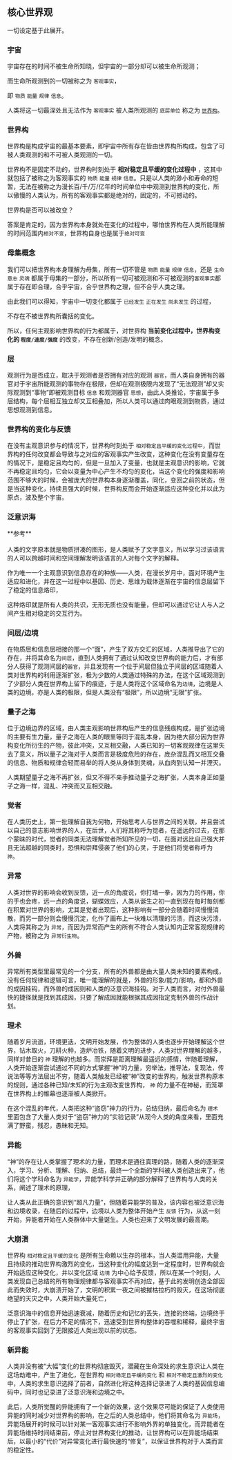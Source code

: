 ## 核心世界观


<Callout>
    一切设定基于此展开。
</Callout>

### 宇宙

宇宙存在的时间不被生命所知晓，但宇宙的一部分却可以被生命所观测；

而生命所观测到的一切被称之为 `客观事实`，

即 `物质` `能量` `规律` `信息`。

人类将这一切最深处且无法作为 `客观事实` 被人类所观测的 `底层单位` 称之为 [`世界构`](#世界构)。

### 世界构

世界构是构成宇宙的最基本要素，即宇宙中所有存在皆由世界构所构成，包含了可被人类观测的和不可被人类观测的一切。

世界构不是固定不动的，世界构时刻处于 **相对稳定且平缓的变化过程中** ，这其中就包括了被称之为客观事实的 `物质` `能量` `规律` `信息`。只是以人类的渺小和寿命的短暂，无法在被称之为漫长百/千/万/亿年的时间单位中中观测到世界构的变化，所以傲慢的人类认为，所有的客观事实都是绝对的，固定的，不可撼动的。

世界构是否可以被改变？

答案是肯定的，因为世界构本身就处在变化的过程中，哪怕世界构在人类所能理解的时间范围内`相对不变`，世界构自身也是属于`绝对可变`

### 母集概念

我们可以把世界构本身理解为母集，所有一切不管是 `物质` `能量` `规律` `信息`，还是 `生命` `意志` `灵魂` 都属于母集的一部分，所以所有一切可被观测和不可被观测的`客观事实`都属于存在即合理，合乎宇宙，合乎世界构之理，但不合乎人类之理。

由此我们可以得知，宇宙中一切变化都属于 `已经发生` `正在发生` `尚未发生` 的过程，

不存在不被世界构所囊括的变化。

所以，任何主观影响世界构的行为都属于，对世界构 **当前变化过程中，世界构变化的 `程度/速度/强度`** 的改变，不存在创新/创造/发明的概念。

### 层

观测行为是否成立，取决于观测者是否拥有对应的观测 `器官`，而人类自身拥有的器官对于宇宙所能观测的事物存在极限，但却在观测极限内发现了“无法观测”却又实际观测到“事物”即被观测目标 `信息` 和观测器官 `思想`，由此人类推论，宇宙属于多层结构，每个层相互独立却又互相叠加，所以人类可以通过肉眼观测到物质，通过思想观测到信息。

### 世界构的变化与反馈

在没有主观意识参与的情况下，世界构时刻处于 `相对稳定且平缓的变化过程中`，而世界构的任何改变都会导致与之对应的客观事实产生改变，这种变化在没有变量存在的情况下，是稳定且均匀的，但是一旦加入了变量，也就是主观意识的影响，它就不再稳定且均匀，它会以变量为中心产生不均匀的变化，当这个变化的强度和影响范围不够大的时候，会被庞大的世界构本身逐渐覆盖，同化，变回之前的状态，但是当这种变化，持续且强大的时候，世界构反而会开始逐渐适应这种变化并以此为原点，波及整个宇宙。

### 泛意识海

<Callout type="info">
    **参考**<br></br>
    人类的文字原本就是物质拼凑的图形，是人类赋予了文字意义，所以学习过该语言的人可以跨越时间和空间理解发明该语言的人对每个文字的解释。
</Callout>

作为唯一一个主观意识到信息存在的种族——人类，在漫长岁月中，面对环境产生适应和进化，并在这一过程中以基因、历史、思维为载体逐渐在宇宙的信息层留下了稳定的信息烙印，

这种烙印就是所有人类的共识，无形无质也没有能量，但却可以通过它让人与人之间产生相对稳定的交互行为。

### 间层/边境

在物质层和信息层相接的那一个“面”，产生了双方交汇的区域，人类推导出了它的存在，并将其命名为`间层`，直到人类拥有了通过认知改变世界构的能力后，才有部分人获得了观测间层的`器官`，并且发现有一个位于间层但独立于间层的区域随着人类对世界构的利用逐渐扩张，极为少数的人类通过特殊的办法，在这个区域观测到了少部分人类在世界构上留下的痕迹，于是人类将这个区域命名为`边境`，边境是人类的边境，亦是人类的极限，但是人类没有“极限”，所以边境“无限”扩张。

### 量子之海

位于边境边界的区域，由人类主观影响世界构后产生的信息残痕构成，是扩张边境的主要有生力量，量子之海在人类的眼里等同于混乱本身，因为绝大部分因为世界构变化所衍生的产物，彼此冲突，又互相交融，人类已知的一切客观规律在这里失去了意义，所以量子之海对于人类而言是极度危险的存在，庞杂混乱而又相互交叠的信息、物质和规律会轻而易举的将人类从身体到灵魂，从血肉到认知一并湮灭。

人类期望量子之海不再扩张，但又不得不亲手推动量子之海扩张，人类本身正如量子之海一样，混乱、冲突而又互相交融。

### 觉者

在人类历史上，第一批理解自我为何物，开始思考人与世界之间的关联，并且尝试以自己的意志影响世界的人，在后世，人们将其称呼为觉者，在遥远的过去，在那个蒙昧的时代，觉者的同类无法理解觉者所知所见的一切，在面对远比自己强大并且无法超越的同类时，恐惧和崇拜侵袭了他们的心灵，于是他们将觉者称呼为 `神`。

### 异常

人类对世界的影响会收到反馈，近一点的角度说，你打墙一拳，因为力的作用，你的手也会疼，远一点的角度说，蝴蝶效应，人类从诞生之初一直到现在每时每刻都在积累对世界的影响，尤其是觉者出现后，这种影响有一部分会随着时间慢慢消散，而另一部分则会慢慢沉淀，化作了画布上一块难以清理的污渍，而这块污渍，人类将其称之为 `异常`，而因为异常而产生的所有不符合人类认知内正常客观规律的产物，被称之为 `异常衍生物`。

### 外兽

异常所有类型里最常见的一个分支，所有的外兽都是由大量人类未知的要素构成，没有任何规律和逻辑可言，唯一能理解的就是，外兽的形象/能力/影响，都和外兽的成因挂钩，而外兽的成因则和人类的泛意识海挂钩。对于人类而言，对付外兽最快的捷径就是找到其成因，只要了解成因就能根据其成因指定克制外兽的作战计划。

### 理术

随着岁月流逝，环境更迭，文明开始发展，作为整体的人类也逐步开始理解这个世界，钻木取火，刀耕火种，造炉冶铁，随着文明的进步，人类对世界理解的越多，同样对昔日的 `神` 理解的也越多。而崇拜是距离理解最遥远的感情，伴随着理解，人类开始逐渐尝试通过不同的方式掌握“神”的力量，穷举法，推导法，复现法，传说法等等方法层出不穷，随着人类触发已经被“神”改变的世界构，触发世界构原本的规则，通过各种已知/未知的行为主观改变世界构， `神` 的力量不在神秘，而笼罩在世界构上的帷幕也逐渐被人类掀开。

在这个混乱的年代，人类把这种“盗窃”神力的行为，总结归纳，最后命名为 `理术` 里面包含了大量人类对于“盗窃”神力的“实验记录”从现今人类的角度来看，里面充满了野蛮，残忍，愚昧和无知。

### 异能

“神”的存在让人类掌握了理术的力量，而理术是通往真理的路，随着人类的逐渐深入，学习、分析、理解、归纳、总结，最终一个全新的学科被人类创造出来了，他们将这个学科命名为 `异能学`，异能学科学并正确的部分解释了世界构与人类的关系，阐述了理术的原理，

让人类从此正确的意识到“超凡力量”，但随着异能学的普及，该内容也被泛意识海和边境收录，在随后的过程中，边境以人类为整体开始产生 `反馈` 行为，从这一刻开始，异能者开始在人类群体中大量诞生。人类也迎来了文明发展的最高潮。

### 大崩溃

世界构 `相对稳定且平缓的变化` 是所有生命赖以生存的根本，当人类滥用异能，大量且持续的推动世界构激烈的变化，当这种变化的幅度达到一定程度时，世界构就会开始适应这种变化，并以变化区域 `边境` 为中心给予反馈，所以在某一个时刻，人类发现自己总结的所有物理规律都与客观事实不再对应，基于此的发明创造全部因此而失效时，大崩溃开始了，文明的积累一夜之间被摧枯拉朽的毁灭，在这场彻底绝望的天灾之中，人类开始大量死亡，

泛意识海中的信息开始迅速衰减，随着历史和记忆的丢失，连接的终端，边境终于停止了扩张，在后力不足的情况下，迅速受到世界构整体的吞噬和稀释，最终宇宙的客观事实回到了无限接近人类出现以前的状态。

### 新异能

人类并没有被“大幅”变化的世界构彻底毁灭，潜藏在生命深处的求生意识让人类在这场劫难中，产生了进化，在世界构 `相对稳定且平缓的变化` 和 `相对不稳定且激烈的变化` 中，人类的求生意识选择了前者，自然进化将这种选择记录进了人类的基因信息编码中，同时也记录进了泛意识海和边境之中。

此后，人类所觉醒的异能拥有了一个新的效果，这个效果尽可能的保证了人类使用异能的同时减少对世界构的影响，在之后的人类总结中，他们将其命名为 `异能场`，异能场展开的时候可以针对某一客观事实进行不影响外界的单独变化，而异能者在异能场维持时间结束前，停止对世界构变化的推动，让世界构可以在异能场结束后，以最小的“代价”对异常变化进行最快速的“修复”，以保证世界构对于人类而言的稳定性。
